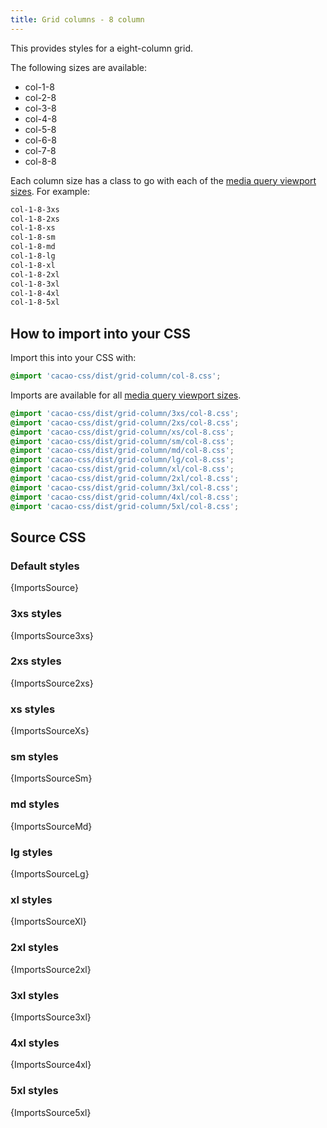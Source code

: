 ```yaml
---
title: Grid columns - 8 column
---
```


This provides styles for a eight-column grid.

The following sizes are available:

- col-1-8
- col-2-8
- col-3-8
- col-4-8
- col-5-8
- col-6-8
- col-7-8
- col-8-8

Each column size has a class to go with each of the [media query viewport sizes](/styles/media#viewport-media-queries). For example:

```css
col-1-8-3xs
col-1-8-2xs
col-1-8-xs
col-1-8-sm
col-1-8-md
col-1-8-lg
col-1-8-xl
col-1-8-2xl
col-1-8-3xl
col-1-8-4xl
col-1-8-5xl
```


## How to import into your CSS

Import this into your CSS with:

```css
@import 'cacao-css/dist/grid-column/col-8.css';
```

Imports are available for all [media query viewport sizes](/styles/media#viewport-media-queries).

```css
@import 'cacao-css/dist/grid-column/3xs/col-8.css';
@import 'cacao-css/dist/grid-column/2xs/col-8.css';
@import 'cacao-css/dist/grid-column/xs/col-8.css';
@import 'cacao-css/dist/grid-column/sm/col-8.css';
@import 'cacao-css/dist/grid-column/md/col-8.css';
@import 'cacao-css/dist/grid-column/lg/col-8.css';
@import 'cacao-css/dist/grid-column/xl/col-8.css';
@import 'cacao-css/dist/grid-column/2xl/col-8.css';
@import 'cacao-css/dist/grid-column/3xl/col-8.css';
@import 'cacao-css/dist/grid-column/4xl/col-8.css';
@import 'cacao-css/dist/grid-column/5xl/col-8.css';
```

## Source CSS

<!-- markdownlint-disable -->

### Default styles

<CodeBlock language="css" title="grid-column/col-8.css">{ImportsSource}</CodeBlock>

### 3xs styles

<CodeBlock language="css" title="grid-column/3xs/col-8.css">{ImportsSource3xs}</CodeBlock>

### 2xs styles

<CodeBlock language="css" title="grid-column/2xs/col-8.css">{ImportsSource2xs}</CodeBlock>

### xs styles

<CodeBlock language="css" title="grid-column/xs/col-8.css">{ImportsSourceXs}</CodeBlock>

### sm styles

<CodeBlock language="css" title="grid-column/sm/col-8.css">{ImportsSourceSm}</CodeBlock>

### md styles

<CodeBlock language="css" title="grid-column/md/col-8.css">{ImportsSourceMd}</CodeBlock>

### lg styles

<CodeBlock language="css" title="grid-column/lg/col-8.css">{ImportsSourceLg}</CodeBlock>

### xl styles

<CodeBlock language="css" title="grid-column/xl/col-8.css">{ImportsSourceXl}</CodeBlock>

### 2xl styles

<CodeBlock language="css" title="grid-column/2xl/col-8.css">{ImportsSource2xl}</CodeBlock>

### 3xl styles

<CodeBlock language="css" title="grid-column/3xl/col-8.css">{ImportsSource3xl}</CodeBlock>

### 4xl styles

<CodeBlock language="css" title="grid-column/4xl/col-8.css">{ImportsSource4xl}</CodeBlock>

### 5xl styles

<CodeBlock language="css" title="grid-column/5xl/col-8.css">{ImportsSource5xl}</CodeBlock>
